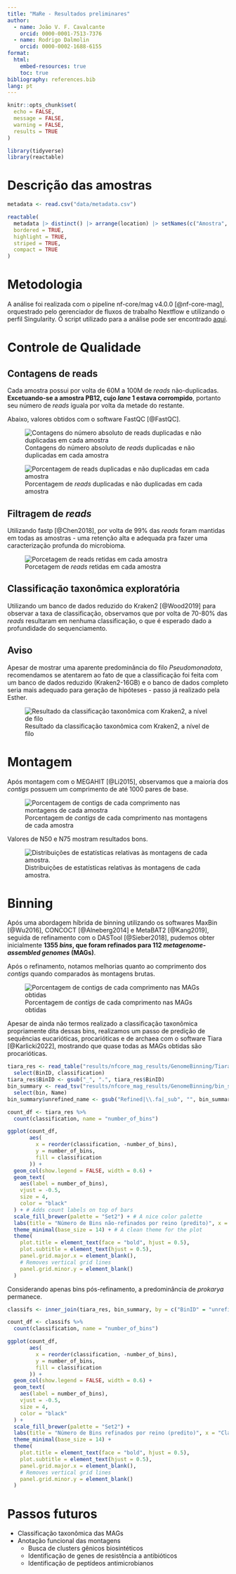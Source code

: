 ```yaml
---
title: "MaRe - Resultados preliminares"
author:
  - name: João V. F. Cavalcante
    orcid: 0000-0001-7513-7376
  - name: Rodrigo Dalmolin
    orcid: 0000-0002-1688-6155
format:
  html:
    embed-resources: true
    toc: true
bibliography: references.bib
lang: pt
---
```


```r
knitr::opts_chunk$set(
  echo = FALSE,
  message = FALSE,
  warning = FALSE,
  results = TRUE
)

library(tidyverse)
library(reactable)
```

# Descrição das amostras


```r
metadata <- read.csv("data/metadata.csv")

reactable(
  metadata |> distinct() |> arrange(location) |> setNames(c("Amostra", "Local")),
  bordered = TRUE,
  highlight = TRUE,
  striped = TRUE,
  compact = TRUE
)
```

# Metodologia

A análise foi realizada com o pipeline nf-core/mag v4.0.0 [@nf-core-mag], orquestrado pelo gerenciador de fluxos de trabalho Nextflow e utilizando o perfil Singularity. O script utilizado para a análise pode ser encontrado [aqui](https://github.com/dalmolingroup/mare/blob/main/scripts/run_mag.sh).

# Controle de Qualidade

## Contagens de reads

Cada amostra possui por volta de 60M a 100M de *reads* não-duplicadas. **Excetuando-se a amostra PB12, cujo *lane* 1 estava corrompido**, portanto seu número de *reads* iguala por volta da metade do restante.

Abaixo, valores obtidos com o software FastQC [@FastQC].

![Contagens do número absoluto de *reads* duplicadas e não duplicadas em cada amostra](./results/figures/fastqc_sequence_counts_plot.png)

![Porcentagem de *reads* duplicadas e não duplicadas em cada amostra](./results/figures/fastqc_sequence_counts_plot_percentage.png)

## Filtragem de *reads*

Utilizando fastp [@Chen2018], por volta de 99% das *reads* foram mantidas em todas as amostras - uma retenção alta e adequada pra fazer uma caracterização profunda do microbioma.

![Porcetagem de *reads* retidas em cada amostra](./results/figures/fastp_filtered_reads_plot.png)

## Classificação taxonômica exploratória

Utilizando um banco de dados reduzido do Kraken2 [@Wood2019] para observar a taxa de classificação, observamos que por volta de 70-80% das *reads* resultaram em nenhuma classificação, o que é esperado dado a profundidade do sequenciamento.

::: {.callout-warning}
# Aviso

Apesar de mostrar uma aparente predominância do filo *Pseudomonadota*, recomendamos se atentarem ao fato de que a classificação foi feita com um banco de dados reduzido (Kraken2-16GB) e o banco de dados completo seria mais adequado para geração de hipóteses - passo já realizado pela Esther.
:::

![Resultado da classificação taxonômica com Kraken2, a nível de filo](./results/figures/Kraken2-top-n-plot.png)

# Montagem

Após montagem com o MEGAHIT [@Li2015], observamos que a maioria dos *contigs* possuem um comprimento de até 1000 pares de base.

![Porcentagem de *contigs* de cada comprimento nas montagens de cada amostra](results/figures/quast_num_contigs.png)

Valores de N50 e N75 mostram resultados bons.

![Distribuições de estatísticas relativas às montagens de cada amostra.](results/figures/quast_table.png)

# Binning

Após uma abordagem híbrida de binning utilizando os softwares MaxBin [@Wu2016], CONCOCT [@Alneberg2014] e MetaBAT2 [@Kang2019], seguida de refinamento com o DASTool [@Sieber2018], pudemos obter inicialmente **1355 *bins*, que foram refinados para 112 *metagenome-assembled genomes* (MAGs)**.

Após o refinamento, notamos melhorias quanto ao comprimento dos *contigs* quando comparados às montagens brutas.

![Porcentagem de *contigs* de cada comprimento nas MAGs obtidas](results/figures/quast_num_contigs-1.png)

Apesar de ainda não termos realizado a classificação taxonômica propriamente dita dessas bins, realizamos um passo de predição de sequências eucarióticas, procarióticas e de archaea com o software Tiara [@Karlicki2022], mostrando que quase todas as MAGs obtidas são procarióticas.

```r
tiara_res <- read_table("results/nfcore_mag_results/GenomeBinning/Tiara/tiara_summary.tsv") |> 
  select(BinID, classification)
tiara_res$BinID <- gsub("_", ".", tiara_res$BinID)
bin_summary <- read_tsv("results/nfcore_mag_results/GenomeBinning/bin_summary.tsv") |> 
  select(bin, Name)
bin_summary$unrefined_name <- gsub("Refined|\\.fa|_sub", "", bin_summary$bin)

count_df <- tiara_res %>%
  count(classification, name = "number_of_bins")

ggplot(count_df,
       aes(
         x = reorder(classification, -number_of_bins),
         y = number_of_bins,
         fill = classification
       )) +
  geom_col(show.legend = FALSE, width = 0.6) +
  geom_text(
    aes(label = number_of_bins),
    vjust = -0.5,
    size = 4,
    color = "black"
  ) + # Adds count labels on top of bars
  scale_fill_brewer(palette = "Set2") + # A nice color palette
  labs(title = "Número de Bins não-refinados por reino (predito)", x = "Classificação", y = "# bins") +
  theme_minimal(base_size = 14) + # A clean theme for the plot
  theme(
    plot.title = element_text(face = "bold", hjust = 0.5),
    plot.subtitle = element_text(hjust = 0.5),
    panel.grid.major.x = element_blank(),
    # Removes vertical grid lines
    panel.grid.minor.y = element_blank()
  )
```

Considerando apenas bins pós-refinamento, a predominância de *prokarya* permanece.

```r
classifs <- inner_join(tiara_res, bin_summary, by = c("BinID" = "unrefined_name"))

count_df <- classifs %>%
  count(classification, name = "number_of_bins")

ggplot(count_df,
       aes(
         x = reorder(classification, -number_of_bins),
         y = number_of_bins,
         fill = classification
       )) +
  geom_col(show.legend = FALSE, width = 0.6) +
  geom_text(
    aes(label = number_of_bins),
    vjust = -0.5,
    size = 4,
    color = "black"
  ) +
  scale_fill_brewer(palette = "Set2") +
  labs(title = "Número de Bins refinados por reino (predito)", x = "Classificação", y = "# bins") +
  theme_minimal(base_size = 14) +
  theme(
    plot.title = element_text(face = "bold", hjust = 0.5),
    plot.subtitle = element_text(hjust = 0.5),
    panel.grid.major.x = element_blank(),
    # Removes vertical grid lines
    panel.grid.minor.y = element_blank()
  )
```


# Passos futuros

- Classificação taxonômica das MAGs
- Anotação funcional das montagens
  - Busca de clusters gênicos biosintéticos
  - Identificação de genes de resistência a antibióticos
  - Identificação de peptídeos antimicrobianos

